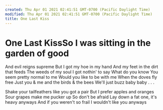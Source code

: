 ```yaml
---
created: Thu Apr 01 2021 02:41:51 GMT-0700 (Pacific Daylight Time)
modified: Thu Apr 01 2021 02:41:51 GMT-0700 (Pacific Daylight Time)
title: One Last Kiss
---
```

# One Last KissSo I was sitting in the garden of good
And evil reigns supreme
But I got my hoe in my hand
And my feet in the dirt that feeds
The weeds of my soul
I got nothin' to say
What do you know
You seem pretty normal to me
Would you like to be with me
When the doves fly free
Just you & me and the birds & the bees
We'll just buzz baby baby . . .

Shake your tailfeathers like you got a pair
But I prefer apples and oranges
Sour grapes make me pucker up
So don't be afraid
Lay down a fat one, it's heavy anyways
And if you weren't so frail I wouldn't like you anyways
